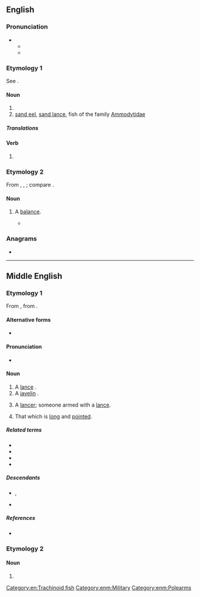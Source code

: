 ==English==

===Pronunciation===
* {{IPA|en|/lɑːns/|/lɔːns/}}
** {{audio|en|LL-Q1860 (eng)-Vealhurl-launce.wav|Audio (UK)}}
** {{rhymes|en|ɑːns|ɔːns|s=1}}

===Etymology 1===
See {{m|en|lance}}.

====Noun====
{{en-noun}}

# {{obsolete form of|en|lance}}
# [[sand eel]], [[sand lance]], fish of the family [[Ammodytidae]]

=====Translations=====
{{trans-see|sand lance}}

====Verb====
{{en-verb}}

# {{obsolete form of|en|lance}}

===Etymology 2===
From {{bor|en|it|lance}}, {{bor|en|la|lanx}}, {{m|la|lancis||[[plate]], scale of a [[balance]]}}; compare {{m|en|balance}}.

====Noun====
{{en-noun}}

# {{lb|en|obsolete}} A [[balance]].
#* {{RQ:Spenser Faerie Queene|book=III|canto=VII|stanza=4|passage=Fortune all in equall '''launce''' doth sway.}}

===Anagrams===
* {{anagrams|en|a=acelnu|Lucena|auncel|auncle|cuneal|lacune|unlace}}

[[Category:en:Trachinoid fish]]

----

==Middle English==

===Etymology 1===
From {{bor|enm|fro|lance}}, from {{der|enm|la|lancea}}.

====Alternative forms====
* {{alter|enm|lance|launs|launse|lawnce|lawnse}}

====Pronunciation====
* {{IPA|enm|/ˈlau̯ns(ə)/|/ˈlans(ə)/}}

====Noun====
{{enm-noun}}

# A [[lance]] {{gloss|long spear}}.
# A [[javelin]] {{gloss|throwing spear}}.
# {{lb|enm|rare}} A [[lancer]]; someone armed with a [[lance]]. 
# {{lb|enm|figurative|rare}} That which is [[long]] and [[pointed]].

=====Related terms=====
* {{l|enm|launcele}}
* {{l|enm|launcen}}
* {{l|enm|launcet}}
* {{l|enm|launcegay}}

=====Descendants=====
* {{desc|en|lance}}, {{l|en|launce}}
* {{desc|sco|lance}}

=====References=====
* {{R:MED Online|launce|n|MED24845}}

===Etymology 2===

====Noun====
{{head|enm|noun}}

# {{alt form|enm|launcen|t=to push forwards}}

[[Category:enm:Military]]
[[Category:enm:Polearms]]